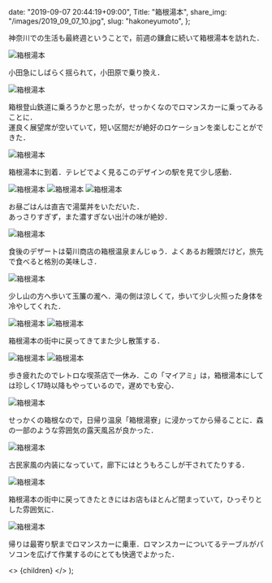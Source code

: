 
  date: "2019-09-07 20:44:19+09:00",
  Title: "箱根湯本",
  share_img: "/images/2019_09_07_10.jpg",
  slug: "hakoneyumoto",
};

神奈川での生活も最終週ということで，前週の鎌倉に続いて箱根湯本を訪れた．

![箱根湯本](/images/2019_09_07_1.jpg)

<span className="caption">小田急にしばらく揺られて，小田原で乗り換え．</span>

![箱根湯本](/images/2019_09_07_2.jpg)

<span className="caption">
  箱根登山鉄道に乗ろうかと思ったが，せっかくなのでロマンスカーに乗ってみることに．
  <br />
  運良く展望席が空いていて，短い区間だが絶好のロケーションを楽しむことができた．
</span>

![箱根湯本](/images/2019_09_07_3.jpg)

<span className="caption">
  箱根湯本に到着．テレビでよく見るこのデザインの駅を見て少し感動．
</span>

![箱根湯本](/images/2019_09_07_6.jpg)
![箱根湯本](/images/2019_09_07_4.jpg)
![箱根湯本](/images/2019_09_07_5.jpg)

<span className="caption">
  お昼ごはんは直吉で湯葉丼をいただいた．
  <br />
  あっさりすぎず，また濃すぎない出汁の味が絶妙．
</span>

![箱根湯本](/images/2019_09_07_8.jpg)

<span className="caption">
  食後のデザートは菊川商店の箱根温泉まんじゅう．よくあるお饅頭だけど，旅先で食べると格別の美味しさ．
</span>

![箱根湯本](/images/2019_09_07_9.jpg)

<span className="caption">
  少し山の方へ歩いて玉簾の瀧へ．滝の側は涼しくて，歩いて少し火照った身体を冷やしてくれた．
</span>

![箱根湯本](/images/2019_09_07_10.jpg)
![箱根湯本](/images/2019_09_07_11.jpg)

<span className="caption">箱根湯本の街中に戻ってきてまた少し散策する．</span>

![箱根湯本](/images/2019_09_07_7.jpg)
![箱根湯本](/images/2019_09_07_12.jpg)

<span className="caption">
  歩き疲れたのでレトロな喫茶店で一休み．この「マイアミ」は，箱根湯本にしては珍しく17時以降もやっているので，遅めでも安心．
</span>

![箱根湯本](/images/2019_09_07_13.jpg)

<span className="caption">
  せっかくの箱根なので，日帰り温泉「箱根湯寮」に浸かってから帰ることに．森の一部のような雰囲気の露天風呂が良かった．
</span>

![箱根湯本](/images/2019_09_07_14.jpg)

<span className="caption">
  古民家風の内装になっていて，廊下にはとうもろこしが干されてたりする．
</span>

![箱根湯本](/images/2019_09_07_15.jpg)

<span className="caption">
  箱根湯本の街中に戻ってきたときにはお店もほとんど閉まっていて，ひっそりとした雰囲気に．
</span>

![箱根湯本](/images/2019_09_07_16.jpg)

<span className="caption">
  帰りは最寄り駅までロマンスカーに乗車．ロマンスカーについてるテーブルがパソコンを広げて作業するのにとても快適でよかった．
</span>

  <>
    <Head>
      <title>{meta.Title} | 異郷好実</title>
    </Head>
    <PostLayout meta={meta}>{children}</PostLayout>
  </>
);
